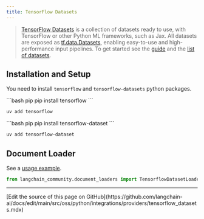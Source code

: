 ```yaml
---
title: TensorFlow Datasets
---
```


>[TensorFlow Datasets](https://www.tensorflow.org/datasets) is a collection of datasets ready to use,
> with TensorFlow or other Python ML frameworks, such as Jax. All datasets are exposed
> as [tf.data.Datasets](https://www.tensorflow.org/api_docs/python/tf/data/Dataset),
> enabling easy-to-use and high-performance input pipelines. To get started see
> the [guide](https://www.tensorflow.org/datasets/overview) and
> the [list of datasets](https://www.tensorflow.org/datasets/catalog/overview#all_datasets).



## Installation and Setup

You need to install `tensorflow` and `tensorflow-datasets` python packages.

<CodeGroup>
```bash pip
pip install tensorflow
```

```bash uv
uv add tensorflow
```
</CodeGroup>

<CodeGroup>
```bash pip
pip install tensorflow-dataset
```

```bash uv
uv add tensorflow-dataset
```
</CodeGroup>


## Document Loader

See a [usage example](/oss/python/integrations/document_loaders/tensorflow_datasets).

```python
from langchain_community.document_loaders import TensorflowDatasetLoader
```

---

<Callout icon="pen-to-square" iconType="regular">
  [Edit the source of this page on GitHub](https://github.com/langchain-ai/docs/edit/main/src/oss/python/integrations/providers/tensorflow_datasets.mdx)
</Callout>
